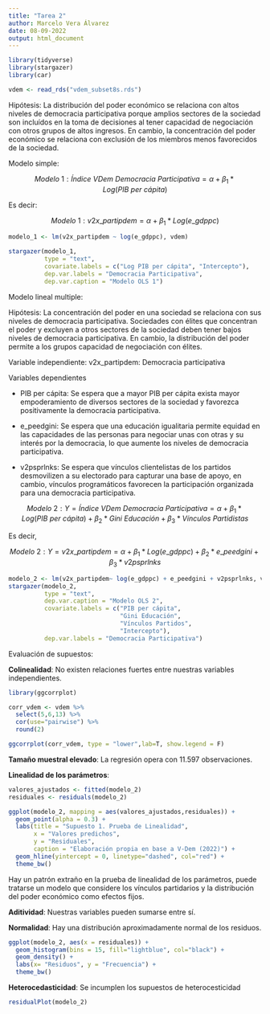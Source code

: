 ```yaml
---
title: "Tarea 2"
author: Marcelo Vera Álvarez
date: 08-09-2022
output: html_document
---
```


```r
library(tidyverse)
library(stargazer)
library(car)

vdem <- read_rds("vdem_subset8s.rds")
```


Hipótesis: La distribución del poder económico se relaciona con altos niveles de democracia participativa porque amplios sectores de la sociedad son incluídos en la toma de decisiones al tener capacidad de negociación con otros grupos de altos ingresos. En cambio, la concentración del poder económico se relaciona con exclusión de los miembros menos favorecidos de la sociedad.

Modelo simple: 

$$Modelo\ 1: Índice \ VDem\ Democracia\ Participativa  = \alpha +\beta_1*Log(PIB\ per\ cápita)$$

Es decir:

$$Modelo\ 1: v2x\_partipdem = \alpha + \beta_1*Log(e\_gdppc)$$

```r
modelo_1 <- lm(v2x_partipdem ~ log(e_gdppc), vdem)

stargazer(modelo_1,
          type = "text",
          covariate.labels = c("Log PIB per cápita", "Intercepto"),
          dep.var.labels = "Democracia Participativa",
          dep.var.caption = "Modelo OLS 1")
```

Modelo lineal multiple:

Hipótesis: La concentración del poder en una sociedad se relaciona con sus niveles de democracia participativa. Sociedades con élites que concentran el poder y excluyen a otros sectores de la sociedad deben tener bajos niveles de democracia participativa. En cambio, la distribución del poder permite a los grupos capacidad de negociación con élites.

Variable independiente: v2x_partipdem: Democracia participativa

Variables dependientes

+ PIB per cápita: Se espera que a mayor PIB per cápita exista mayor empoderamiento de diversos sectores de la sociedad y favorezca positivamente la democracia participativa.

+ e_peedgini: Se espera que una educación igualitaria permite equidad en las capacidades de las personas para negociar unas con otras y su interés por la democracia, lo que aumente los niveles de democracia participativa.

+ v2psprlnks: Se espera que vínculos clientelistas de los partidos desmovilizen a su electorado para capturar una base de apoyo, en cambio, vínculos programáticos favorecen la participación organizada para una democracia participativa.

$$Modelo\ 2: Y = Índice \ VDem\ Democracia\ Participativa  = \alpha +\beta_1*Log(PIB\ per\ cápita) + \beta_2*Gini\ Educación + \beta_3*Vínculos\ Partidistas$$

Es decir,

$$Modelo\ 2: Y = v2x\_partipdem  = \alpha +\beta_1*Log(e\_gdppc) + \beta_2*e\_peedgini + \beta_3*v2psprlnks$$


```r

modelo_2 <- lm(v2x_partipdem~ log(e_gdppc) + e_peedgini + v2psprlnks, vdem)
stargazer(modelo_2,
          type = "text",
          dep.var.caption = "Modelo OLS 2",
          covariate.labels = c("PIB per cápita",
                               "Gini Educación", 
                               "Vínculos Partidos",
                               "Intercepto"),
          dep.var.labels = "Democracia Participativa")
```

Evaluación de supuestos:

**Colinealidad**: No existen relaciones fuertes entre nuestras variables independientes.

```r
library(ggcorrplot)

corr_vdem <- vdem %>% 
  select(5,6,13) %>% 
  cor(use="pairwise") %>% 
  round(2)

ggcorrplot(corr_vdem, type = "lower",lab=T, show.legend = F)

```

**Tamaño muestral elevado**: La regresión opera con 11.597 observaciones.

**Linealidad de los parámetros**: 

```r
valores_ajustados <- fitted(modelo_2)
residuales <- residuals(modelo_2)

ggplot(modelo_2, mapping = aes(valores_ajustados,residuales)) +
  geom_point(alpha = 0.3) +
  labs(title = "Supuesto 1. Prueba de Linealidad",
       x = "Valores predichos",
       y = "Residuales",
       caption = "Elaboración propia en base a V-Dem (2022)") +
  geom_hline(yintercept = 0, linetype="dashed", col="red") +
  theme_bw()
```
Hay un patrón extraño en la prueba de linealidad de los parámetros, puede tratarse un modelo que considere los vínculos partidarios y la distribución del poder económico como efectos fijos.

**Aditividad**: Nuestras variables pueden sumarse entre sí.

**Normalidad**: Hay una distribución aproximadamente normal de los residuos.

```r
ggplot(modelo_2, aes(x = residuales)) +
  geom_histogram(bins = 15, fill="lightblue", col="black") +
  geom_density() +
  labs(x= "Residuos", y = "Frecuencia") +
  theme_bw()
```

**Heterocedasticidad**: Se incumplen los supuestos de heterocesticidad

```r
residualPlot(modelo_2)
```



